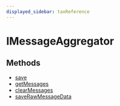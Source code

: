 ```yaml
---
displayed_sidebar: taxReference
---
```



# IMessageAggregator

## Methods

- [save](../../IMessageAggregator/methods/tax.IMessageAggregator.save/page.mdx)
- [getMessages](../../IMessageAggregator/methods/tax.IMessageAggregator.getMessages/page.mdx)
- [clearMessages](../../IMessageAggregator/methods/tax.IMessageAggregator.clearMessages/page.mdx)
- [saveRawMessageData](../../IMessageAggregator/methods/tax.IMessageAggregator.saveRawMessageData/page.mdx)
